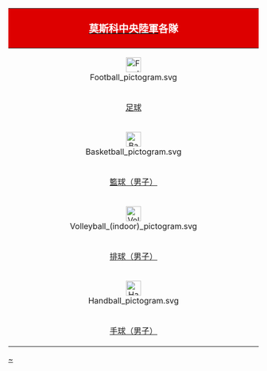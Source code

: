 {| class="infobox" style="font-size: 88%; width: 22em; text-align: center"
! colspan=3 style="font-size: 125%; background-color: #DD0000; color: #FFFFFF; text-align:center;"|[[莫斯科中央陆军体育俱乐部|<span style="color: #FFFFFF">莫斯科中央陸軍</span>]]各隊
|-
! width="33%" style="text-align:center;" |[[Image:Football pictogram.svg|30px]]
! style="text-align:center;" |[[Image:Futsal pictogram.svg|30px]]
! width="33%" style="text-align:center;" |[[Image:Beach soccer pictogram.svg|30px]]
|-
! style="text-align:center;" |[[莫斯科中央陆军足球俱乐部|足球]]
! style="text-align:center;" |[[莫斯科中央陸軍五人制足球俱樂部|五人制足球]]
! style="text-align:center;" |[[莫斯科中央陸軍沙灘足球俱樂部|沙灘足球]]
|-
! style="text-align:center;" |[[Image:Basketball pictogram.svg|30px]]
! style="text-align:center;" |[[Image:Basketball pictogram.svg|30px]]
! style="text-align:center;" |[[Image:Ice hockey pictogram.svg|30px]]
|-
! style="text-align:center;" |[[莫斯科中央陸軍籃球俱樂部|籃球（男子）]]
! style="text-align:center;" |[[莫斯科中央陸軍女子籃球俱樂部|籃球（女子）]]
! style="text-align:center;" |[[莫斯科中央陸軍冰球俱樂部|冰球]]
|-
! style="text-align:center;" |[[Image:Volleyball (indoor) pictogram.svg|30px]]
! style="text-align:center;" |[[Image:Volleyball (indoor) pictogram.svg|30px]]
! style="text-align:center;" |[[Image:Bandy pictogram.svg|30px]]
|-
! style="text-align:center;" |[[莫斯科中央陸軍排球俱樂部|排球（男子）]]
! style="text-align:center;" |[[莫斯科中央陸軍女子排球俱樂部|排球（女子）]]
! style="text-align:center;" |[[莫斯科中央陸軍班迪球俱樂部|班迪球]]
|-
! style="text-align:center;" |[[Image:Handball pictogram.svg|30px]]
! style="text-align:center;" |[[Image:Handball pictogram.svg|30px]]
! style="text-align:center;" |[[Image:Water polo pictogram.svg|30px]]
|-
! style="text-align:center;" |[[莫斯科中央陸軍手球俱樂部|手球（男子）]]
! style="text-align:center;" |[[莫斯科中央陸軍女子手球俱樂部|手球（女子）]]
! style="text-align:center;" |[[莫斯科中央陸軍水球俱樂部|水球]]
|}<noinclude>
[[Category:CSKA Moscow|~]]
</noinclude>